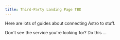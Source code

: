 ```yaml
---
title: Third-Party Landing Page TBD
---
```


Here are lots of guides about connecting Astro to stuff. 

Don't see the service you're looking for? Do this ...
